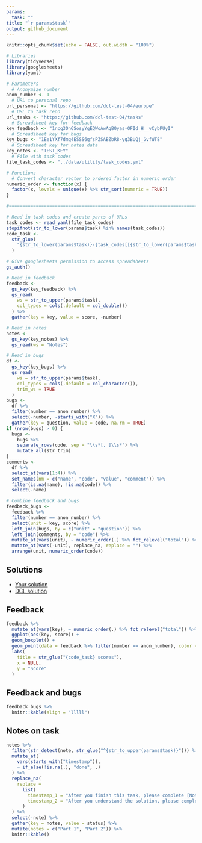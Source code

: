 ```yaml
---
params:
  task: ""
title: "`r params$task`"
output: github_document
---
```


```r
knitr::opts_chunk$set(echo = FALSE, out.width = "100%")

# Libraries
library(tidyverse)
library(googlesheets)
library(yaml)

# Parameters
  # Anonymize number
anon_number <- 1
  # URL to personal repo
url_personal <- "https://github.com/dcl-test-04/europe"
  # URL to task repo
url_tasks <- "https://github.com/dcl-test-04/tasks"
  # Spreadsheet key for feedback
key_feedback <- "1ncg3Oh6SosyYgEQWoAwAgB0yas-OFId_H__vCybPUyI"
  # Spreadsheet key for bugs
key_bugs <- "1Ee1YXf7dmq4ESSS6gfsPZSABZbR8-yq3BUQj_GvfWT8"
  # Spreadsheet key for notes data
key_notes <- "TEST_KEY"
  # File with task codes
file_task_codes <- "../data/utility/task_codes.yml"

# Functions
  # Convert character vector to ordered factor in numeric order
numeric_order <- function(x) {
  factor(x, levels = unique(x) %>% str_sort(numeric = TRUE))
}

#===============================================================================

# Read in task codes and create parts of URLs
task_codes <- read_yaml(file_task_codes)
stopifnot(str_to_lower(params$task) %in% names(task_codes))
code_task <- 
  str_glue(
    "{str_to_lower(params$task)}-{task_codes[[{str_to_lower(params$task)}]]}"
  )

# Give googlesheets permission to access spreadsheets
gs_auth()

# Read in feedback
feedback <- 
  gs_key(key_feedback) %>% 
  gs_read(
    ws = str_to_upper(params$task),
    col_types = cols(.default = col_double())
  ) %>% 
  gather(key = key, value = score, -number)

# Read in notes
notes <- 
  gs_key(key_notes) %>%
  gs_read(ws = "Notes") 

# Read in bugs
df <- 
  gs_key(key_bugs) %>%
  gs_read(
    ws = str_to_upper(params$task),
    col_types = cols(.default = col_character()),
    trim_ws = TRUE
  )
bugs <- 
  df %>% 
  filter(number == anon_number) %>% 
  select(-number, -starts_with("X")) %>% 
  gather(key = question, value = code, na.rm = TRUE)
if (nrow(bugs) > 0) {
  bugs <- 
    bugs %>% 
    separate_rows(code, sep = "\\s*[, ]\\s*") %>%
    mutate_all(str_trim)
}
comments <- 
  df %>% 
  select_at(vars(1:4)) %>% 
  set_names(nm = c("name", "code", "value", "comment")) %>% 
  filter(is.na(name), !is.na(code)) %>% 
  select(-name)

# Combine feedback and bugs
feedback_bugs <- 
  feedback %>% 
  filter(number == anon_number) %>% 
  select(unit = key, score) %>% 
  left_join(bugs, by = c("unit" = "question")) %>% 
  left_join(comments, by = "code") %>% 
  mutate_at(vars(unit), ~ numeric_order(.) %>% fct_relevel("total")) %>% 
  mutate_at(vars(-unit), replace_na, replace = "") %>%
  arrange(unit, numeric_order(code))
```

## Solutions

* [Your solution](`r str_glue("{url_personal}/blob/master/{code_task}/{code_task}.md")`)
* [DCL solution](`r str_glue("{url_tasks}/blob/master/{code_task}/solution.md")`)

## Feedback

```r
feedback %>% 
  mutate_at(vars(key), ~ numeric_order(.) %>% fct_relevel("total")) %>% 
  ggplot(aes(key, score)) +
  geom_boxplot() +
  geom_point(data = feedback %>% filter(number == anon_number), color = "red") +
  labs(
    title = str_glue("{code_task} scores"),
    x = NULL,
    y = "Score"
  )
```

## Feedback and bugs

```r
feedback_bugs %>% 
  knitr::kable(align = "lllll")
```

## Notes on task

```r
notes %>% 
  filter(str_detect(note, str_glue("^{str_to_upper(params$task)}"))) %>% 
  mutate_at(
    vars(starts_with("timestamp")), 
    ~ if_else(!is.na(.), "done", .)
  ) %>% 
  replace_na(
    replace = 
      list(
        timestamp_1 = "After you finish this task, please complete [Notes on Task - Part 1](https://forms.gle/7mQiBwWpf6BWUUhS6).",
        timestamp_2 = "After you understand the solution, please complete [Notes on Task - Part 2](https://forms.gle/2hDCDfyzmddySggs7)."
      )
  ) %>% 
  select(-note) %>% 
  gather(key = notes, value = status) %>% 
  mutate(notes = c("Part 1", "Part 2")) %>% 
  knitr::kable()
```

